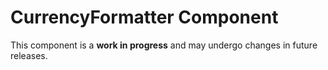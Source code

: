 


<Meta of={CurrencyFormatterStories} />

# CurrencyFormatter Component 
<Alert color="warning" variant="soft">
  This component is a <b>work in progress</b> and may undergo changes in future releases.
</Alert>
